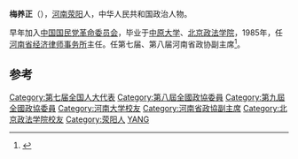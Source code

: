 '''梅养正'''（{{bd|1929年|11月|2013年|12月28日|catIdx=Mei}}），[[河南|河南]][[荥阳|荥阳]]人，中华人民共和国政治人物。

早年加入[[中国国民党革命委员会|中国国民党革命委员会]]，毕业于[[中原大学|中原大学]]、[[北京政法学院|北京政法学院]]，1985年，任[[河南省经济律师事务所|河南省经济律师事务所]]主任。任第七届、第八届河南省政协副主席<ref>{{cite news|title=梅养正同志遗体告别仪式举行  万鄂湘令计划齐续春表示悼念和慰问 郭庚茂谢伏瞻等省领导表示哀悼和慰问|url=http://cpc.people.com.cn/n/2013/1231/c87393-23986661.html|accessdate=2014-01-13|newspaper=河南日报|deadurl=yes|archiveurl=https://web.archive.org/web/20140114040912/http://cpc.people.com.cn/n/2013/1231/c87393-23986661.html|archivedate=2014年1月14日|df=}}</ref>。

==参考==
{{reflist}}
{{中国政治人物小作品}}
[[Category:第七届全国人大代表|Category:第七届全国人大代表]]
[[Category:第八屆全國政協委員|Category:第八屆全國政協委員]]
[[Category:第九屆全國政協委員|Category:第九屆全國政協委員]]
[[Category:河南大学校友|Category:河南大学校友]]
[[Category:河南省政協副主席|Category:河南省政協副主席]]
[[Category:北京政法学院校友|Category:北京政法学院校友]]
[[Category:荥阳人|Category:荥阳人]]
[[Category:梅姓|YANG]]
